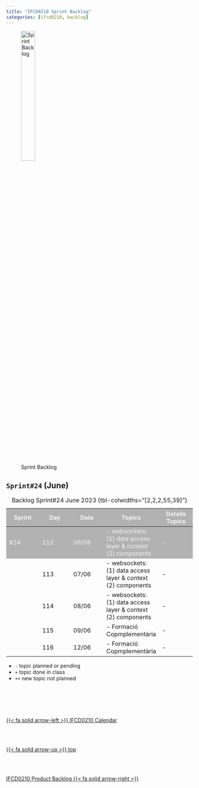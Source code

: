 ```yaml
---
title: "IFCD0210 Sprint Backlog"
categories: [ifcd0210, backlog]
---
```


<style>
tr:nth-child(1) {
  background-color: #b2b2b2!important;
  color: #f4f4f4!important;
}
</style>


![Sprint Backlog](/images/home/backlog.jpg){width="30%"}

## ``Sprint#24`` (June)

::: {.column-page-right}
| Sprint | Day | Date | Topics |  Details Topics |
| -- | -- | -- | -- | -- |
| #24 | 112 | 06/06 | - websockets: </br> (1) data access layer & context </br>(2) components </br>   | - |
|  | 113 | 07/06 | - websockets: </br> (1) data access layer & context </br>(2) components </br> | - |
|  | 114 | 08/06 | - websockets: </br> (1) data access layer & context </br>(2) components </br> | - |
|  | 115 | 09/06 | - Formació Copmplementària | - |
|  | 116 | 12/06 | - Formació Copmplementària | - |
: Backlog Sprint#24 June 2023 {tbl-colwidths="[2,2,2,55,39]"}
:::

::: {.callout-note}
- `-` topic planned or pending
- `+` topic done in class
- `++` new topic not planned
:::



<!--- navLinks -->
<br><br>
<div class=row>
<br>
<div class='column left previous'>
<br>
[{{< fa solid arrow-left >}} IFCD0210 Calendar](/ifcd0210/ifcd0210calendar.qmd)
<br>
</div>
<br>
<div class='column center'>
<br>
[{{< fa solid arrow-up >}} top](#top)
<br>
</div>
<br>
<div class='column right next'>
<br>
[IFCD0210 Product Backlog  {{< fa solid arrow-right >}}](/ifcd0210/ifcd0210backlog-product.qmd)
<br>
</div>
<br>
</div>
